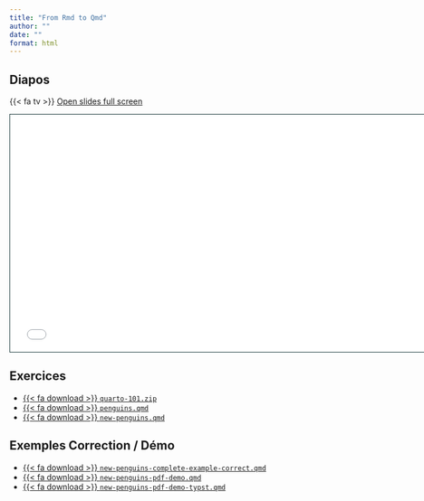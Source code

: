 ```yaml
---
title: "From Rmd to Qmd"
author: ""
date: ""
format: html
---
```


## Diapos

{{< fa tv >}} [Open slides full screen](2-rmd-quarto.html)

```{=html}
<iframe class="slide-deck" src="2-rmd-quarto.html" height="420" width="747" style="border: 1px solid #123233;"></iframe>
```

## Exercices

-   <a href="https://raw.githubusercontent.com/cderv/tuto-quarto-user-2024/main/exercises/quarto-101.zip">{{< fa download >}} `quarto-101.zip`</i></a>
-   <a href="https://raw.githubusercontent.com/cderv/tuto-quarto-user-2024/main/exercises/penguins.qmd">{{< fa download >}} `penguins.qmd`</i></a>
-   <a href="https://raw.githubusercontent.com/cderv/tuto-quarto-user-2024/main/exercises/new-penguins.qmd">{{< fa download >}} `new-penguins.qmd`</i></a>

## Exemples Correction / Démo

-   <a href="https://raw.githubusercontent.com/cderv/tuto-quarto-user-2024/main/exemples-correction/new-penguins-complete-example-correct.qmd">{{< fa download >}} `new-penguins-complete-example-correct.qmd`</i></a>
-   <a href="https://raw.githubusercontent.com/cderv/tuto-quarto-user-2024/main/exemples-correction/new-penguins-pdf-demo.qmd">{{< fa download >}} `new-penguins-pdf-demo.qmd`</i></a>
-   <a href="https://raw.githubusercontent.com/cderv/tuto-quarto-user-2024/main/exemples-correction/new-penguins-pdf-demo-typst.qmd">{{< fa download >}} `new-penguins-pdf-demo-typst.qmd`</i></a>
